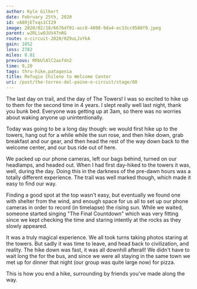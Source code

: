 ```yaml
---
author: Kyle Gilbert
date: February 25th, 2020
id: vA80jETxqs1CI29
image: 2020/02/18/6676df01-acc8-4098-9da4-ec33cc9588f0.jpeg
parent: w2RLiwOJUV47nRG
route: o-circuit-2020/0Z9uLJxYkA
gain: 1852
loss: 2782
miles: 8.81
previous: RRbUlAlC2axfdn2
time: 9,20
tags: thru-hike,patagonia
title: Refugio Chileno to Welcome Center
uri: /post/the-torres-del-paine-o-circuit/stage/08
---
```


<Stats />

<Route />

The last day on trail, and the day of The Towers! I was so excited to hike up
to them for the second time in 4 years. I slept really well last night, thank
you bunk bed. Everyone was getting up at 3am, so there was no worries about
waking anyone up unintentionally.

Today was going to be a long day though: we would first hike up to the towers,
hang out for a while while the sun rose, and then hike down, grab breakfast and
our gear, and then head the rest of the way down back to the welcome center,
and our bus ride out of here.

We packed up our phone cameras, left our bags behind, turned on our headlamps, and
headed out. When I had first day-hiked to the towers it was, well, during the day.
Doing this in the darkness of the pre-dawn hours was a totally different
experience. The trail was well marked though, which made it easy to find our way.

Finding a good spot at the top wasn't easy, but eventually we found one with
shelter from the wind, and enough space for us all to set up our phone cameras
in order to record (in timelapse) the rising sun. While we waited, someone
started singing "The Final Countdown" which was very fitting since we kept
checking the time and staring intently at the rocks as they slowly appeared.

It was a truly magical experience. We all took turns taking photos staring
at the towers. But sadly it was time to leave, and head back to civilization,
and reality. The hike down was fast, it was all downhill afterall! We didn't
have to wait long the for the bus, and since we were all staying in the same
town we met up for dinner that night (our group was quite large now) for pizza.

This is how you end a hike, surrounding by friends you've made along the way.

